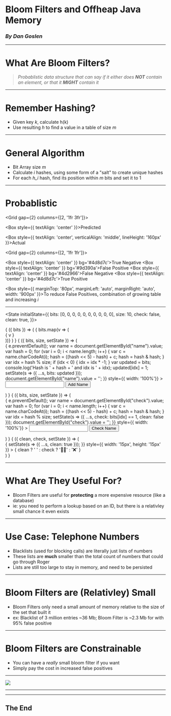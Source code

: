


<Preso>

# Bloom Filters and Offheap Java Memory
### _By Dan Goslen_

</Preso>

---

<Preso>

# What Are Bloom Filters?

> _Probablistic data structure that can say if it either does **NOT** contain an element, or that it **MIGHT** contain it_

</Preso>

---

<Preso>

# Remember Hashing?
* Given key _k_, calculate h(k)
* Use resulting _h_ to find a value in a table of size _m_

</Preso>

---

<Preso>

# General Algorithm
* Bit Array size _m_
* Calculate _i_ hashes, using some form of a "salt" to create unique hashes
* For each _h_i_ hash, find its position within _m_ bits and set it to 1

</Preso>

---

<Preso>

# Probablistic

<Grid
  gap={2}
  columns={[2, '1fr 3fr']}>

<Box/>

<Box style={{ textAlign: 'center' }}>Predicted</Box>

<Box style={{ textAlign: 'center', verticalAlign: 'middle', lineHeight: '160px' }}>Actual</Box>

<Grid
  gap={2}
  columns={[2, '1fr 1fr']}>

  <Box style={{ textAlign: 'center' }} bg='#4d8d7c'>True Negative</Box>
  <Box style={{ textAlign: 'center' }} bg='#9d390a'>False Positive</Box>
  <Box style={{ textAlign: 'center' }} bg='#4d2966'>False Negative</Box>
  <Box style={{ textAlign: 'center' }} bg='#4d8d7c'>True Positive</Box>
</Grid>

</Grid>

<Box style={{ marginTop: '80px', marginLeft: 'auto', marginRight: 'auto', width: '900px' }}>To reduce False Positives, combination of growing table and increasing <i>i</i></Box>

</Preso>

---


<State
  initialState={{
    bits: [0, 0, 0, 0, 0, 0, 0, 0, 0, 0],
    size: 10,
    check: false,
    clean: true,
  }}>

<Observe>
  { ({ bits }) => (
    <Box style={{ marginBottom: "30px" }}> {
      bits.map(v => (<div style={{display: 'inline-block', marginRight: '10px' }}>{ v }</div>))}
    </Box>
  ) }
</Observe>

<Observe>
  { ({ bits, size, setState }) =>
    (
        <form onSubmit={ e => {
          e.preventDefault();
          var name = document.getElementById("name").value;
          var hash = 0;
          for (var i = 0; i < name.length; i++) {
            var c = name.charCodeAt(i);
            hash = ((hash << 5) - hash) + c;
            hash = hash & hash;
          }
          var idx = hash % size;
          if (idx < 0) {
            idx = idx * -1;
          }
          var updated = bits;
          console.log('Hash is ' + hash + ' and idx is ' + idx);
          updated[idx] = 1;
          setState(s => ({ ...s, bits: updated }));
          document.getElementById("name").value = '';
        }} style={{ width: '100%'}} >
            <Input style={{ display: 'inline-block', width: '30%', marginLeft: '15%', marginRight: '5%' }} id="name" type="text" />
            <Button bg='#4d8d7c' style={{ color: '#3e2f37', display: 'inline-block', width: '30%', marginLeft: '5%' }} type="submit">Add Name</Button>
        </form>
  ) }
</Observe>

<Observe>
  { ({ bits, size, setState }) =>
    (
        <form onSubmit={ e => {
          e.preventDefault();
          var name = document.getElementById("check").value;
          var hash = 0;
          for (var i = 0; i < name.length; i++) {
            var c = name.charCodeAt(i);
            hash = ((hash << 5) - hash) + c;
            hash = hash & hash;
          }
          var idx = hash % size;
          setState(s => ({ ...s, check: bits[idx] == 1, clean: false }));
          document.getElementById("check").value = '';
        }} style={{ width: '100%'}} >
            <Input style={{ display: 'inline-block', width: '30%', marginLeft: '15%', marginRight: '5%' }} id="check" type="text" />
            <Button bg='#005c44' style={{ color: '#3e2f37', display: 'inline-block', width: '30%', marginLeft: '5%' }} type="submit">Check Name</Button>
        </form>
  ) }
</Observe>

<Observe>
  { ({ clean, check, setState }) => (
      <div onClick={ e => {
        setState(s => ({ ...s, clean: true }));
      }} style={{ width: '15px', height: '15px' }} >
        { clean ? ' ' : check ? '🤷‍♂️' : '❌' }
      </div>
  ) }
</Observe>

</State>

---

<Preso>

# What Are They Useful For?
* Bloom Filters are useful for **protecting** a more expensive resource (like a database)
* ie: you need to perform a lookup based on an ID, but there is a relativley small chance it even exists

</Preso>

---

<Preso>

# Use Case: Telephone Numbers
* Blacklists (used for blocking calls) are literally just lists of numbers
* These lists are **much** smaller than the total count of numbers that could go through Roger
* Lists are still too large to stay in memory, and need to be persisted

</Preso>

---

<Preso>

# Bloom Filters are (Relativley) Small
* Bloom Filters only need a small amount of memory relative to the size of the set that built it
* ex: Blacklist of 3 million entries ~36 Mb; Bloom Filter is ~2.3 Mb for with 95% false positive

</Preso>

---

<Preso>

# Bloom Filters are Constrainable
* You can have a _really_ small bloom filter if you want
* Simply pay the cost in increased false positives

</Preso>

---


<Preso>

<div style={{ width: '80%', margin: 'auto' }}>
  <img src={BloomFilter} />
</div>

</Preso>

---

---

## The End
